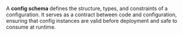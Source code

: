 
A **config schema** defines the structure, types, and constraints of a configuration. It serves as a contract between code and configuration, ensuring that config instances are valid before deployment and safe to consume at runtime.

<JSONSchemaDescription />

<SchemaLanguages />